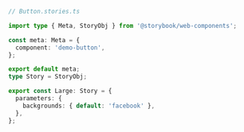 ```ts
// Button.stories.ts

import type { Meta, StoryObj } from '@storybook/web-components';

const meta: Meta = {
  component: 'demo-button',
};

export default meta;
type Story = StoryObj;

export const Large: Story = {
  parameters: {
    backgrounds: { default: 'facebook' },
  },
};
```
